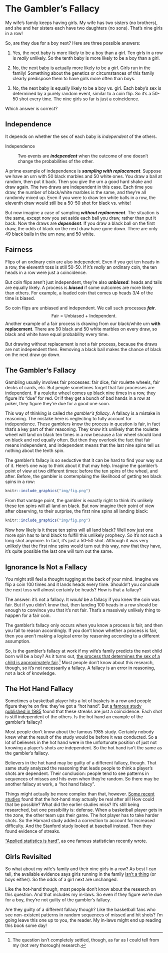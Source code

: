# The Gambler's Fallacy


My wife's family keeps having girls. My wife has two sisters (no brothers), and she and her sisters each have two daughters (no sons). That's nine girls in a row!

So, are they due for a boy next? Here are three possible answers:

1. Yes, the next baby is more likely to be a boy than a girl. Ten girls in a row is *really* unlikely. So the tenth baby is more likely to be a boy than a girl.

2. No, the next baby is actually more likely to be a *girl*. Girls run in the family! Something about the genetics or circumstances of this family clearly predispose them to have girls more often than boys.

3. No, the next baby is equally likely to be a boy vs. girl. Each baby's sex is determined by a purely random event, similar to a coin flip. So it's a 50-50 shot every time. The nine girls so far is just a coincidence.

Which answer is correct?



## Independence

It depends on whether the sex of each baby is *independent* of the
others.

Independence

:   Two events are ***independent*** when the outcome of one doesn't change the probabilities of the other.

A prime example of independence is ***sampling with replacement***. Suppose we have an urn with 50 black marbles and 50 white ones. You draw a ball at random, then put it back. Then you give the urn a good hard shake and draw again. The two draws are independent in this case. Each time you draw, the number of black/white marbles is the same, and they're all randomly mixed up. Even if you were to draw ten white balls in a row, the eleventh draw would still be a 50-50 shot for black vs. white!

But now imagine a case of sampling ***without replacement***. The situation is the same, except now you set aside each ball you draw, rather than put it back.  Now the draws are ***dependent***. If you draw a black ball on the first draw, the odds of black on the next draw have gone down. There are only 49 black balls in the urn now, and 50 white.


## Fairness

Flips of an ordinary coin are also independent. Even if you get ten heads in a row, the eleventh toss is still 50-50. If it's *really* an ordinary coin, the ten heads in a row were just a coincidence.

But coin flips aren't just independent, they're also ***unbiased***: heads and tails are equally likely. A process is ***biased*** if some outcomes are more likely than others. For example, a loaded coin that comes up heads 3/4 of the time is biased.

So coin flips are unbiased and independent. We call such processes ***fair***.
$$ \mbox{Fair = Unbiased + Independent}.$$
Another example of a fair process is drawing from our black/white urn **with replacement**. There are 50 black and 50 white marbles on every draw, so black and white have equal probability every time.

But drawing without replacement is not a fair process, because the draws are not independent then. Removing a black ball makes the chance of black on the next draw go down.


## The Gambler's Fallacy

Gambling usually involves fair processes: fair dice, fair roulette wheels, fair decks of cards, etc. But people sometimes forget that fair processes are independent. If a roulette wheel comes up black nine times in a row, they figure it's "due" for red. Or if they get a bunch of bad hands in a row at poker, they figure they're due for a good one soon.

This way of thinking is called *the gambler's fallacy*. A fallacy is a mistake in reasoning. The mistake here is neglecting to fully account for independence. These gamblers know the process in question is fair, in fact that's a key part of their reasoning. They know it's unlikely that the roulette wheel will land on black ten times in a row because a fair wheel should land on black and red equally often. But then they overlook the fact that fair means independent, and independent means that the last nine spins tell us nothing about the tenth spin.

The gambler's fallacy is so seductive that it can be hard to find your way out of it. Here's one way to think about it that may help. Imagine the gambler's point of view at two different times: before the ten spins of the wheel, and after. Before, the gambler is contemplaing the likelihood of getting ten black spins in a row:

```r
knitr::include_graphics("img/fig.png")
```

From that vantage point, the gambler is exactly right to think it's unlikely these ten spins will all land on black. But now imagine their point of view after observing, to their surprise, the first nine spins all landing black:

```r
knitr::include_graphics("img/fig.png")
```

Now how likely is it these ten spins will all land black? Well now just one more spin has to land black to fulfill this unlikely prophecy. So it's not such a long shot anymore. In fact, it's just a 50-50 shot. Although it was very unlikely that the first nine spins would turn out this way, now that they have, it's quite possible the last one will turn out the same.


## Ignorance Is Not a Fallacy

You might still feel a thought tugging at the back of your mind. Imagine we flip a coin 100 times and it lands heads every time. Shouldn't you conclude the next toss will almost certainly be heads? How is that a fallacy?

The answer: it's not a fallacy. It *would* be a fallacy if you knew the coin was fair. But if you didn't know that, then landing 100 heads in a row should be enough to convince you that it's not fair. That's a massively unlikely thing to happen for a fair coin.

The gambler's fallacy only occurs when you know a process is fair, and then you fail to reason accordingly. If you don't know whether a process is fair, then you aren't making a logical error by reasoning according to a different assumption.

So, is the gambler's fallacy at work if my wife's family predicts the next child born will be a boy? As it turns out, [the process that determines the sex of a child is approximately fair](https://stat.duke.edu/~dalene/chance/chanceweb/144.rodgers.pdf).^[The question isn't completely settled, though, as far as I could tell from my (not very thorough) research.] Most people don't know about this research, though, so it's not necessarily a fallacy. A fallacy is an error in reasoning, not a lack of knowledge.


## The Hot Hand Fallacy

Sometimes a basketball player hits a lot of baskets in a row and people figure they're on fire: they've got a "hot hand". But [a famous study published in 1985](http://www.sciencedirect.com/science/article/pii/0010028585900106?via%3Dihub) found that these streaks are just a coincidence. Each shot is still independent of the others. Is the hot hand an example of the gambler's fallacy?

Most people don't know about the famous 1985 study. Certainly nobody knew what the result of the study would be before it was conducted. So a lot of believers in the hot hand were in the unfortunate position of just not knowing a player's shots are independent. So the hot hand isn't the same as the gambler's fallacy.

Believers in the hot hand may be guilty of a different fallacy, though. That same study analyzed the reasoning that leads people to think a player's shots are dependent. Their conclusion: people tend to see patterns in sequences of misses and hits even when they're random. So there may be another fallacy at work, a "hot hand falacy".

Things might actually be more complex than that, however. [Some recent studies](https://www.gsb.stanford.edu/insights/jeffrey-zwiebel-why-hot-hand-may-be-real-after-all) found that the hot-hand may actually be real after all! How could that be possible? What did the earlier studies miss? It's still being researched, but one possibility is: defense. When a basketball player gets in the zone, the other team ups their game. The hot player has to take harder shots. So the Harvard study added a correction to account for increased difficulty. And the Stanford study looked at baseball instead. Then they found evidence of streaks.

["Applied statistics is hard"](http://andrewgelman.com/2016/03/11/statistics-is-like-basketball-or-knitting/), as one famous statistician recently wrote.


## Girls Revisited

So what about my wife's family and their nine girls in a row? As best I can tell, the available evidence says girls running in the family [isn't a thing](http://www.tandfonline.com/doi/abs/10.1080/09332480.2001.10542293) (or boys either). So the odds of a girl next are unchanged.

Like the hot-hand though, most people don't know about the research on this question. And that includes my in-laws. So even if they figure we're due for a boy, they're not guilty of the gambler's fallacy.

Are they guilty of a different fallacy though? Like the basketball fans who see non-existent patterns in random sequences of missed and hit shots? I'm going leave this one up to you, the reader. My in-laws might end up reading this book some day!
